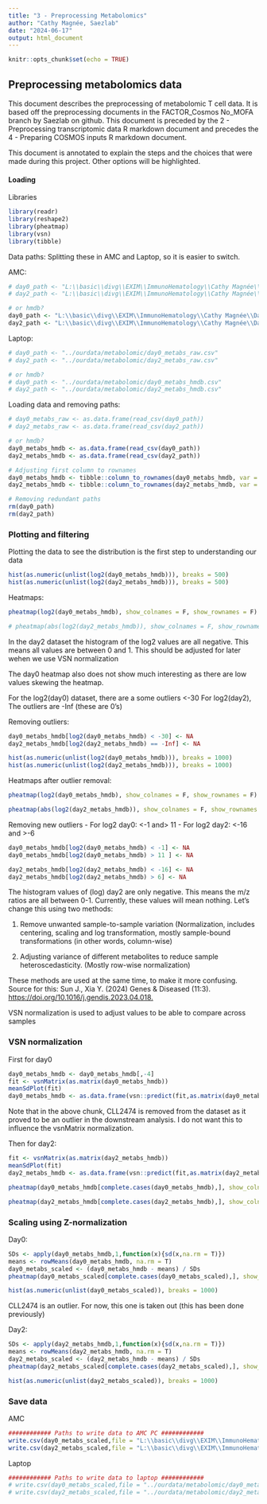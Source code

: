 ```yaml
---
title: "3 - Preprocessing Metabolomics"
author: "Cathy Magnée, Saezlab"
date: "2024-06-17"
output: html_document
---
```


```r
knitr::opts_chunk$set(echo = TRUE)
```

## Preprocessing metabolomics data 

This document describes the preprocessing of metabolomic T cell data. It is based off the preprocessing documents in the FACTOR_Cosmos No_MOFA branch by Saezlab on github. This document is preceded by the 2 - Preprocessing transcriptomic data R markdown document and precedes the 4 - Preparing COSMOS inputs R markdown document. 

This document is annotated to explain the steps and the choices that were made during this project. Other options will be highlighted.

#### Loading

Libraries
```r
library(readr)
library(reshape2)
library(pheatmap)
library(vsn)
library(tibble)
```

Data paths:
Splitting these in AMC and Laptop, so it is easier to switch. 

AMC:
```r
# day0_path <- "L:\\basic\\divg\\EXIM\\ImmunoHematology\\Cathy Magnée\\Data\\CD3_HDvsCLL\\Metabolomic\\day0_metabs_raw.csv"
# day2_path <- "L:\\basic\\divg\\EXIM\\ImmunoHematology\\Cathy Magnée\\Data\\CD3_HDvsCLL\\Metabolomic\\day2_metabs_raw.csv"

# or hmdb?
day0_path <- "L:\\basic\\divg\\EXIM\\ImmunoHematology\\Cathy Magnée\\Data\\CD3_HDvsCLL\\Metabolomic\\day0_metabs_hmdb.csv"
day2_path <- "L:\\basic\\divg\\EXIM\\ImmunoHematology\\Cathy Magnée\\Data\\CD3_HDvsCLL\\Metabolomic\\day2_metabs_hmdb.csv"

```
Laptop:
```r
# day0_path <- "../ourdata/metabolomic/day0_metabs_raw.csv"
# day2_path <- "../ourdata/metabolomic/day2_metabs_raw.csv"

# or hmdb?
# day0_path <- "../ourdata/metabolomic/day0_metabs_hmdb.csv"
# day2_path <- "../ourdata/metabolomic/day2_metabs_hmdb.csv"
```

Loading data and removing paths:
```r
# day0_metabs_raw <- as.data.frame(read_csv(day0_path))
# day2_metabs_raw <- as.data.frame(read_csv(day2_path))

# or hmdb?
day0_metabs_hmdb <- as.data.frame(read_csv(day0_path))
day2_metabs_hmdb <- as.data.frame(read_csv(day2_path))

# Adjusting first column to rownames
day0_metabs_hmdb <- tibble::column_to_rownames(day0_metabs_hmdb, var = "...1")
day2_metabs_hmdb <- tibble::column_to_rownames(day2_metabs_hmdb, var = "...1")

# Removing redundant paths
rm(day0_path)
rm(day2_path)

```

### Plotting and filtering

Plotting the data to see the distribution is the first step to understanding our data

```r
hist(as.numeric(unlist(log2(day0_metabs_hmdb))), breaks = 500)
hist(as.numeric(unlist(log2(day2_metabs_hmdb))), breaks = 500)

```

Heatmaps:
```r
pheatmap(log2(day0_metabs_hmdb), show_colnames = F, show_rownames = F) 

# pheatmap(abs(log2(day2_metabs_hmdb)), show_colnames = F, show_rownames = F)

```


In the day2 dataset the histogram of the log2 values are all negative. This means all values are between 0 and 1. This should be adjusted for later wehen we use VSN normalization

The day0 heatmap also does not show much interesting as there are low values skewing the heatmap.

For the log2(day0) dataset, there are a some outliers <-30
For log2(day2), The outliers are -Inf (these are 0's)

Removing outliers:
```r
day0_metabs_hmdb[log2(day0_metabs_hmdb) < -30] <- NA 
day2_metabs_hmdb[log2(day2_metabs_hmdb) == -Inf] <- NA 

```

```r
hist(as.numeric(unlist(log2(day0_metabs_hmdb))), breaks = 1000)
hist(as.numeric(unlist(log2(day2_metabs_hmdb))), breaks = 1000)

```
Heatmaps after outlier removal:
```r
pheatmap(log2(day0_metabs_hmdb), show_colnames = F, show_rownames = F) 

pheatmap(abs(log2(day2_metabs_hmdb)), show_colnames = F, show_rownames = F)
```

Removing new outliers
- For log2 day0: <-1 and> 11
- For log2 day2: <-16 and >-6

```r
day0_metabs_hmdb[log2(day0_metabs_hmdb) < -1] <- NA 
day0_metabs_hmdb[log2(day0_metabs_hmdb) > 11 ] <- NA 

day2_metabs_hmdb[log2(day2_metabs_hmdb) < -16] <- NA 
day2_metabs_hmdb[log2(day2_metabs_hmdb) > 6] <- NA 
```


The histogram values of (log) day2 are only negative. This means the m/z ratios are all between 0-1. Currently, these values will mean nothing. Let's change this using two methods:

1. Remove unwanted sample-to-sample variation
(Normalization, includes centering, scaling and log transformation, mostly sample-bound transformations (in other words, column-wise)

2. Adjusting variance of different metabolites to reduce sample heteroscedasticity. 
(Mostly row-wise normalization)

These methods are used at the same time, to make it more confusing. 
Source for this: Sun J., Xia Y. (2024) Genes & Diseased (11:3). <https://doi.org/10.1016/j.gendis.2023.04.018.> 

VSN normalization is used to adjust values to be able to compare across samples

### VSN normalization
First for day0
```r
day0_metabs_hmdb <- day0_metabs_hmdb[,-4]
fit <- vsnMatrix(as.matrix(day0_metabs_hmdb))
meanSdPlot(fit)
day0_metabs_hmdb <- as.data.frame(vsn::predict(fit,as.matrix(day0_metabs_hmdb)))

```
Note that in the above chunk, CLL2474 is removed from the dataset as it proved to be an outlier in the downstream analysis. I do not want this to influence the vsnMatrix normalization. 

Then for day2:
```r
fit <- vsnMatrix(as.matrix(day2_metabs_hmdb))
meanSdPlot(fit)
day2_metabs_hmdb <- as.data.frame(vsn::predict(fit,as.matrix(day2_metabs_hmdb)))
```

```r
pheatmap(day0_metabs_hmdb[complete.cases(day0_metabs_hmdb),], show_colnames = T, show_rownames = F, cluster_rows = F) # , color = colorRampPalette(c("lightgrey","cornflowerblue", "blue"))(100)

pheatmap(day2_metabs_hmdb[complete.cases(day2_metabs_hmdb),], show_colnames = T, show_rownames = F, cluster_rows = F) # , color = colorRampPalette(c("forestgreen","lightgrey", "blue"))(100))  
```

### Scaling using Z-normalization
Day0:
```r

SDs <- apply(day0_metabs_hmdb,1,function(x){sd(x,na.rm = T)})
means <- rowMeans(day0_metabs_hmdb, na.rm = T)
day0_metabs_scaled <- (day0_metabs_hmdb - means) / SDs
pheatmap(day0_metabs_scaled[complete.cases(day0_metabs_scaled),], show_colnames = T, show_rownames = F, cluster_rows = F) 

hist(as.numeric(unlist(day0_metabs_scaled)), breaks = 1000) 
```

CLL2474 is an outlier. For now, this one is taken out (this has been done previously)

Day2:
```r
SDs <- apply(day2_metabs_hmdb,1,function(x){sd(x,na.rm = T)})
means <- rowMeans(day2_metabs_hmdb, na.rm = T)
day2_metabs_scaled <- (day2_metabs_hmdb - means) / SDs
pheatmap(day2_metabs_scaled[complete.cases(day2_metabs_scaled),], show_colnames = T, show_rownames = F, cluster_rows = F) 

hist(as.numeric(unlist(day2_metabs_scaled)), breaks = 1000) 
```


### Save data
AMC
```r
############ Paths to write data to AMC PC ############ 
write.csv(day0_metabs_scaled,file = "L:\\basic\\divg\\EXIM\\ImmunoHematology\\Cathy Magnée\\Data\\CD3_HDvsCLL\\Metabolomic\\day0_metabs_hmdb_scaled.csv")
write.csv(day2_metabs_scaled,file = "L:\\basic\\divg\\EXIM\\ImmunoHematology\\Cathy Magnée\\Data\\CD3_HDvsCLL\\Metabolomic\\day2_metabs_hmdb_scaled.csv")
```

Laptop
```r
############ Paths to write data to laptop ############ 
# write.csv(day0_metabs_scaled,file = "../ourdata/metabolomic/day0_metabs_hmdb_scaled.csv")
# write.csv(day2_metabs_scaled,file = "../ourdata/metabolomic/day2_metabs_hmdb_scaled.csv")
```

